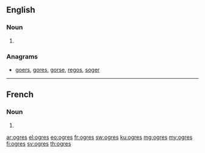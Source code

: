 ==English==

===Noun===
{{head|en|noun plural form}}

# {{plural of|ogre|lang=en}}

===Anagrams===
* [[goers#English|goers]], [[gores#English|gores]], [[gorse#English|gorse]], [[regos#English|regos]], [[soger#English|soger]]

----

==French==

===Noun===
{{head|fr|noun plural form|g=m}}

# {{plural of|ogre|lang=fr}}

[[ar:ogres]]
[[el:ogres]]
[[eo:ogres]]
[[fr:ogres]]
[[sw:ogres]]
[[ku:ogres]]
[[mg:ogres]]
[[my:ogres]]
[[fi:ogres]]
[[sv:ogres]]
[[th:ogres]]